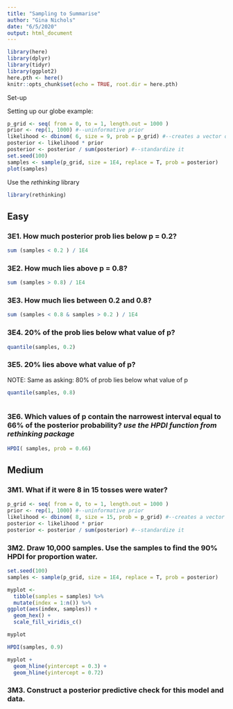 ```yaml
---
title: "Sampling to Summarise"
author: "Gina Nichols"
date: "6/5/2020"
output: html_document
---
```


```r
library(here)
library(dplyr)
library(tidyr)
library(ggplot2)
here.pth <- here()
knitr::opts_chunk$set(echo = TRUE, root.dir = here.pth)
```

Set-up

Setting up our globe example:
```r
p_grid <- seq( from = 0, to = 1, length.out = 1000 )
prior <- rep(1, 1000) #--uninformative prior
likelihood <- dbinom( 6, size = 9, prob = p_grid) #--creates a vector of values 
posterior <- likelihood * prior
posterior <- posterior / sum(posterior) #--standardize it
set.seed(100)
samples <- sample(p_grid, size = 1E4, replace = T, prob = posterior)
plot(samples)
```

Use the *rethinking* library
```r
library(rethinking)
```

## Easy

### 3E1. How much posterior prob lies below p = 0.2?

```r
sum (samples < 0.2 ) / 1E4
```
### 3E2. How much lies above p = 0.8?
```r
sum (samples > 0.8) / 1E4
```

### 3E3. How much lies between 0.2 and 0.8?
```r

sum (samples < 0.8 & samples > 0.2 ) / 1E4
```

### 3E4. 20% of the prob lies below what value of p?
```r
quantile(samples, 0.2)
```
### 3E5. 20% lies above what value of p?
NOTE: Same as asking: 80% of prob lies below what value of p
```r
quantile(samples, 0.8)
 
```

### 3E6. Which values of p contain the narrowest interval equal to 66% of the posterior probability? *use the HPDI function from rethinking package*

```r
HPDI( samples, prob = 0.66)
```

## Medium

### 3M1. What if it were 8 in 15 tosses were water?

```r
p_grid <- seq( from = 0, to = 1, length.out = 1000 )
prior <- rep(1, 1000) #--uninformative prior
likelihood <- dbinom( 8, size = 15, prob = p_grid) #--creates a vector of values 
posterior <- likelihood * prior
posterior <- posterior / sum(posterior) #--standardize it

```

### 3M2. Draw 10,000 samples. Use the samples to find the 90% HPDI for proportion water. 

```r
set.seed(100)
samples <- sample(p_grid, size = 1E4, replace = T, prob = posterior)

myplot <- 
  tibble(samples = samples) %>% 
  mutate(index = 1:n()) %>% 
ggplot(aes(index, samples)) + 
  geom_hex() + 
  scale_fill_viridis_c()

myplot
```


```r
HPDI(samples, 0.9)

myplot + 
  geom_hline(yintercept = 0.3) + 
  geom_hline(yintercept = 0.72)
```

### 3M3. Construct a posterior predictive check for this model and data. 